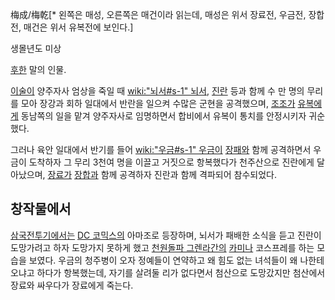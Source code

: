 梅成/梅乾[* 왼쪽은 매성, 오른쪽은 매건이라 읽는데, 매성은 위서 장료전, 우금전, 장합전, 매건은 위서 유복전에 보인다.]

생몰년도 미상

[[후한]] 말의 인물. 

[[이술]]이 양주자사 엄상을 죽일 때 [[wiki:"뇌서#s-1" 뇌서]], [[진란]] 등과 함께 수 만 명의 무리를 모아 장강과 회하 일대에서 반란을 일으켜 수많은 군현을 공격했으며, [[조조]]가 [[유복]]에게 동남쪽의 일을 맡겨 양주자사로 임명하면서 합비에서 유복이 통치를 안정시키자 귀순했다.

그러나 육안 일대에서 반기를 들어 [[wiki:"우금#s-1" 우금]]이 [[장패]]와 함께 공격하면서 우금이 도착하자 그 무리 3천여 명을 이끌고 거짓으로 항복했다가 천주산으로 진란에게 달아났으며, [[장료]]가 [[장합]]과 함께 공격하자 진란과 함께 격파되어 참수되었다.

== 창작물에서 ==
[[삼국전투기]]에서는 [[DC 코믹스]]의 아마조로 등장하며, 뇌서가 패배한 소식을 듣고 진란이 도망가려고 하자 도망가지 못하게 했고 [[천원돌파 그렌라간]]의 [[카미나]] 코스프레를 하는 모습을 보였다. 우금의 청주병이 오자 정예들이 연약하고 왜 힘도 없는 녀석들이 왜 나한테 오냐고 하다가 항복했는데, 자기를 살려둘 리가 없다면서 첨산으로 도망갔지만 첨산에서 장료와 싸우다가 장료에게 죽는다.
